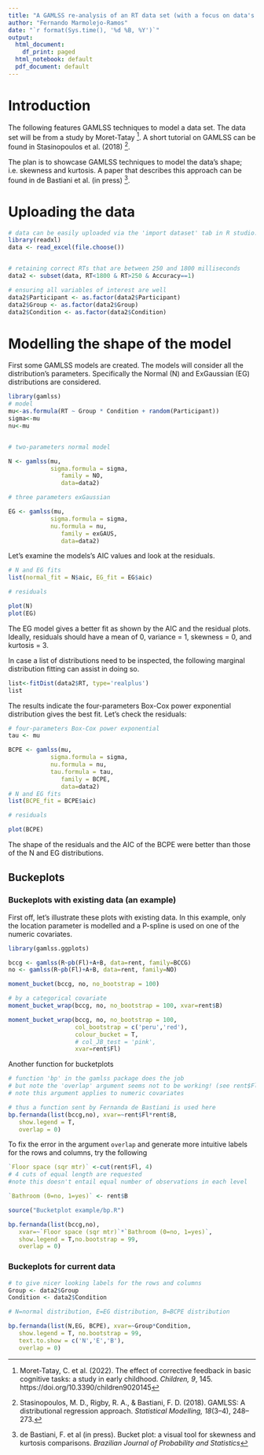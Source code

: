 ```yaml
---
title: "A GAMLSS re-analysis of an RT data set (with a focus on data's shape)"
author: "Fernando Marmolejo-Ramos"
date: "`r format(Sys.time(), '%d %B, %Y')`"
output:
  html_document:
    df_print: paged
  html_notebook: default
  pdf_document: default
---
```


# Introduction

The following features GAMLSS techniques to model a data set. The data set will be from a study by Moret-Tatay ^[Moret-Tatay, C. et al. (2022). The effect of corrective feedback in basic cognitive tasks: a study in early childhood. _Children, 9_, 145. https://doi.org/10.3390/children9020145]. A short tutorial on GAMLSS can be found in Stasinopoulos et al. (2018) ^[Stasinopoulos, M. D., Rigby, R. A., & Bastiani, F. D. (2018). GAMLSS: A distributional regression approach. _Statistical Modelling, 18_(3–4), 248–273.]. 

The plan is to showcase GAMLSS techniques to model the data's shape; i.e. skewness and kurtosis. A paper that describes this approach can be found in de Bastiani et al. (in press) ^[de Bastiani, F. et al (in press). Bucket plot: a visual tool for skewness and kurtosis comparisons. _Brazilian Journal of Probability and Statistics_].

# Uploading the data

```r
# data can be easily uploaded via the 'import dataset' tab in R studio...
library(readxl)
data <- read_excel(file.choose())


# retaining correct RTs that are between 250 and 1800 milliseconds
data2 <- subset(data, RT<1800 & RT>250 & Accuracy==1)

# ensuring all variables of interest are well
data2$Participant <- as.factor(data2$Participant)
data2$Group <- as.factor(data2$Group)
data2$Condition <- as.factor(data2$Condition)
```

# Modelling the shape of the model

First some GAMLSS models are created. The models will consider all the distribution's parameters. Specifically the Normal (N) and ExGaussian (EG) distributions are considered.

```r
library(gamlss)
# model
mu<-as.formula(RT ~ Group * Condition + random(Participant))
sigma<-mu
nu<-mu


# two-parameters normal model

N <- gamlss(mu, 
            sigma.formula = sigma,
               family = NO,
               data=data2)

# three parameters exGaussian

EG <- gamlss(mu, 
            sigma.formula = sigma,
            nu.formula = nu,
               family = exGAUS,
               data=data2)

```
Let's examine the models's AIC values and look at the residuals.

```r

# N and EG fits
list(normal_fit = N$aic, EG_fit = EG$aic)

# residuals

plot(N)
plot(EG)
```

The EG model gives a better fit as shown by the AIC and the residual plots. Ideally, residuals should have a mean of 0, variance = 1, skewness = 0, and kurtosis = 3.

In case a list of distributions need to be inspected, the following marginal distribution fitting can assist in doing so.

```r

list<-fitDist(data2$RT, type='realplus')
list
```

The results indicate the four-parameters Box-Cox power exponential distribution gives the best fit. Let's check the residuals:


```r

# four-parameters Box-Cox power exponential
tau <- mu

BCPE <- gamlss(mu, 
            sigma.formula = sigma,
            nu.formula = nu,
            tau.formula = tau,
               family = BCPE,
               data=data2)
# N and EG fits
list(BCPE_fit = BCPE$aic)

# residuals

plot(BCPE)
```

The shape of the residuals and the AIC of the BCPE were better than those of the N and EG distributions.


## Buckeplots

### Buckeplots with existing data (an example)

First off, let's illustrate these plots with existing data. In this example, only the location parameter is modelled and a P-spline is used on one of the numeric covariates.

```r
library(gamlss.ggplots)

bccg <- gamlss(R~pb(Fl)+A+B, data=rent, family=BCCG)
no <- gamlss(R~pb(Fl)+A+B, data=rent, family=NO)

moment_bucket(bccg, no, no_bootstrap = 100)

# by a categorical covariate
moment_bucket_wrap(bccg, no, no_bootstrap = 100, xvar=rent$B) 

moment_bucket_wrap(bccg, no, no_bootstrap = 100, 
                   col_bootstrap = c('peru','red'),
                   colour_bucket = T,
                   # col_JB_test = 'pink',
                   xvar=rent$Fl)
```

Another function for bucketplots

```r
# function 'bp' in the gamlss package does the job
# but note the 'overlap' argument seems not to be working! (see rent$Fl)
# note this argument applies to numeric covariates

# thus a function sent by Fernanda de Bastiani is used here
bp.fernanda(list(bccg,no), xvar=~rent$Fl*rent$B, 
   show.legend = T,
   overlap = 0)
```
To fix the error in the argument `overlap` and generate more intuitive labels for the rows and columns, try the following

```r

`Floor space (sqr mtr)` <-cut(rent$Fl, 4) 
# 4 cuts of equal length are requested 
#note this doesn't entail equal number of observations in each level

`Bathroom (0=no, 1=yes)` <- rent$B

source("Bucketplot example/bp.R")

bp.fernanda(list(bccg,no), 
   xvar=~`Floor space (sqr mtr)`*`Bathroom (0=no, 1=yes)`, 
   show.legend = T,no.bootstrap = 99,
   overlap = 0)
```


### Buckeplots for current data


```r
# to give nicer looking labels for the rows and columns
Group <- data2$Group
Condition <- data2$Condition

# N=normal distribution, E=EG distribution, B=BCPE distribution

bp.fernanda(list(N,EG, BCPE), xvar=~Group*Condition, 
   show.legend = T, no.bootstrap = 99,
   text.to.show = c('N','E','B'),
   overlap = 0)
```


